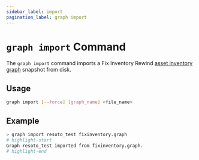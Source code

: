 ```yaml
---
sidebar_label: import
pagination_label: graph import
---
```


# `graph import` Command

The `graph import` command imports a Fix Inventory Rewind [asset inventory graph](../../../concepts/asset-inventory-graph/index.mdx) snapshot from disk.

## Usage

```bash
graph import [--force] [graph_name] <file_name>
```

## Example

```bash
> graph import resoto_test fixinventory.graph
# highlight-start
Graph resoto_test imported from fixinventory.graph.
# highlight-end
```

